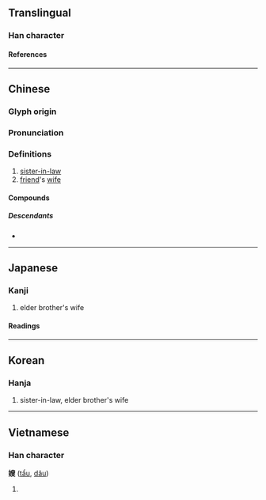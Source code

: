 {{character info}}
==Translingual==

===Han character===
{{Han char|rn=38|rad=女|as=09|sn=12|four=47447|canj=VHXE|ids=⿰女叟}}

====References====
{{Han ref|kx=0268.340|dkj=06603|dj=0536.080|hdz=21066.180|uh=5AC2}}

----

==Chinese==
{{zh-forms}}

===Glyph origin===
{{Han etym}}

===Pronunciation===
{{zh-pron
|m=sǎo
|c=sou2
|h=pfs=só
|md=sō̤
|mn=só/qz:só͘
|mn-t=so2/sao2
|mn-t_note=so2 - vernacular; sao2 - literary
|w=2sau
|mc=y
|oc=y
|cat=n
}}

===Definitions===
{{zh-hanzi}}

# [[sister-in-law]] {{gloss|[[older brother]]'s [[wife]]}}
# [[friend]]'s [[wife]]

====Compounds====
{{zh-der|丘嫂|兄嫂|內嫂|大嫂|大嫂子|姑嫂|姻嫂|嫂夫人|嫂嫂|嫂子|家嫂|舅嫂}}

=====Descendants=====
* {{desc|bor=1|tl|inso}}

{{zh-cat|Family}}

----

==Japanese==

===Kanji===
{{ja-kanji|grade=uc|rs=女10}}

# elder brother's wife

====Readings====
{{ja-readings
|goon=そう<さう
|kanon=そう<さう
|kun=あによめ}}

----

==Korean==

===Hanja===
{{ko-hanja|hangeul=수|rv=su|mr=su}}

# sister-in-law, elder brother's wife

----

==Vietnamese==

===Han character===
'''嫂''' ([[tẩu]], [[dâu]])

# {{rfdef|vi}}

{{cln|vi|Han tu}}